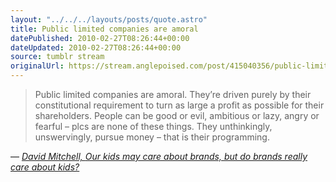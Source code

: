 ```yaml
---
layout: "../../../layouts/posts/quote.astro"
title: Public limited companies are amoral
datePublished: 2010-02-27T08:26:44+00:00
dateUpdated: 2010-02-27T08:26:44+00:00
source: tumblr stream
originalUrl: https://stream.anglepoised.com/post/415040356/public-limited-companies-are-amoral-theyre
---
```


> Public limited companies are amoral. They&rsquo;re driven purely by their constitutional requirement to turn as large a profit as possible for their shareholders. People can be good or evil, ambitious or lazy, angry or fearful – plcs are none of these things. They unthinkingly, unswervingly, pursue money – that is their programming.

— <cite>[David Mitchell, _Our kids may care about brands, but do brands really care about kids?_](http://www.guardian.co.uk/commentisfree/2010/feb/21/david-mitchell-kraft-cadbury)</cite>
